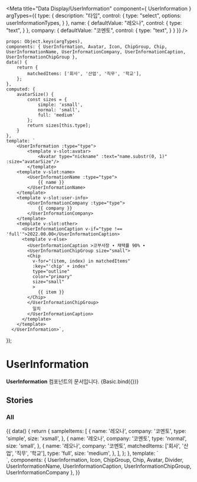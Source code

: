 
<Meta
    title="Data Display/UserInformation"
    component={ UserInformation }
    argTypes={{
        type: {
            description: "타입",
            control: {
                type: "select",
                options: userInformationTypes,
            }
        },
        name: {
            defaultValue: "레오나",
            control: {
                type: "text",
            }
        },
        company: {
            defaultValue: "코멘토",
            control: {
                type: "text",
            }
        }
    }}
/>

    props: Object.keys(argTypes),
    components: { UserInformation, Avatar, Icon, ChipGroup, Chip, UserInformationName, UserInformationCompany, UserInformationCaption, UserInformationChipGroup },
    data() {
        return {
            matchedItems: ['회사', '산업', '직무', '학교'],
        };
    },
    computed: {
        avatarSize() {
            const sizes = {
                simple: 'xsmall',
                normal: 'small',
                full: 'medium'
            };
            return sizes[this.type];
        }
    },
    template: `
        <UserInformation :type="type">
            <template v-slot:avatar>
                <Avatar type="nickname" :text="name.substr(0, 1)" :size="avatarSize"/>
            </template>
        <template v-slot:name>
            <UserInformationName :type="type">
                {{ name }}
            </UserInformationName>
        </template>
        <template v-slot:user-info>
            <UserInformationCompany :type="type">
                {{ company }}
            </UserInformationCompany>
        </template>
        <template v-slot:other>
          <UserInformationCaption v-if="type !== 'full'">2022.00.00</UserInformationCaption>
          <template v-else>
            <UserInformationCaption >코부사장 ∙ 채택률 90% ∙
            <UserInformationChipGroup size="small">
            <Chip
              v-for="(item, index) in matchedItems"
              :key="'chip' + index"
              type="outline"
              color="primary"
              size="small"
              >
                {{ item }}
            </Chip>
            </UserInformationChipGroup>
              일치
            </UserInformationCaption>
          </template>
        </template>
      </UserInformation>`,
});

# UserInformation

**UserInformation** 컴포넌트의 문서입니다.
<Story name="Basic" height="100px">
    {Basic.bind({})}
</Story>

<ArgsTable story="Basic" />


## Stories
### All
<Canvas>
    <Story name="All" height="100px">
        {{
            data() {
                return {
                    sampleItems: [
                        {
                            name: '레오나',
                            company: '코멘토',
                            type: 'simple',
                            size: 'xsmall',
                        },
                        {
                            name: '레오나',
                            company: '코멘토',
                            type: 'normal',
                            size: 'small',
                        },
                        {
                            name: '레오나',
                            company: '코멘토',
                            matchedItems: ['회사', '산업', '직무', '학교'],
                            type: 'full',
                            size: 'medium',
                        },
                    ],
                };
            },
            template: `
              <div>
              <template v-for="({ name, company, matchedItems, size, type }, index) in sampleItems">
                <UserInformation :type="type" :key="'user-information' + index">
                  <template v-slot:avatar>
                    <Avatar type="nickname" :text="name.substr(0, 1)" :size="size"/>
                  </template>
                  <template v-slot:name>
                    <UserInformationName :type="type">
                      {{ name }}
                    </UserInformationName>
                  </template>
                  <template v-slot:user-info>
                    <UserInformationCompany :type="type">
                      {{  company }}
                    </UserInformationCompany>
                  </template>
                  <template v-slot:other>
                    <UserInformationCaption v-if="type !== 'full'">2022.00.00</UserInformationCaption>
                    <template v-else>
                      <UserInformationCaption >코부사장 ∙ 채택률 90% ∙
                        <UserInformationChipGroup size="small">
                          <Chip
                              v-for="(item, index) in matchedItems"
                              :key="'chip' + index"
                              type="outline"
                              color="primary"
                              size="small"
                          >
                            {{ item }}
                          </Chip>
                        </UserInformationChipGroup>
                        일치
                      </UserInformationCaption>
                    </template>
                  </template>
                </UserInformation>
                <Divider :key="'divider' + index" class="my-8" />
              </template>
              <UserInformation type="simple">
                <template v-slot:avatar>
                  <Avatar type="profile" size="xsmall"/>
                </template>
                <template v-slot:name>
                  <UserInformationName>
                    질문자
                  </UserInformationName>
                </template>
              </UserInformation>
              <Divider class="my-8" />
              <UserInformation type="normal">
                <template v-slot:avatar>
                  <Avatar type="profile" size="small"/>
                </template>
                <template v-slot:name>
                  <UserInformationName>
                    질문자
                  </UserInformationName>
                </template>
              </UserInformation>
              <Divider class="my-8" />
              <UserInformation type="full">
                <template v-slot:avatar>
                  <Avatar type="profile" size="medium"/>
                </template>
                <template v-slot:name>
                  <UserInformationName>
                    질문자
                  </UserInformationName>
                </template>
              </UserInformation>
              </div>
            `,
            components: { UserInformation, Icon, ChipGroup, Chip, Avatar, Divider, UserInformationName, UserInformationCaption, UserInformationChipGroup, UserInformationCompany },
        }}
    </Story>
</Canvas>

